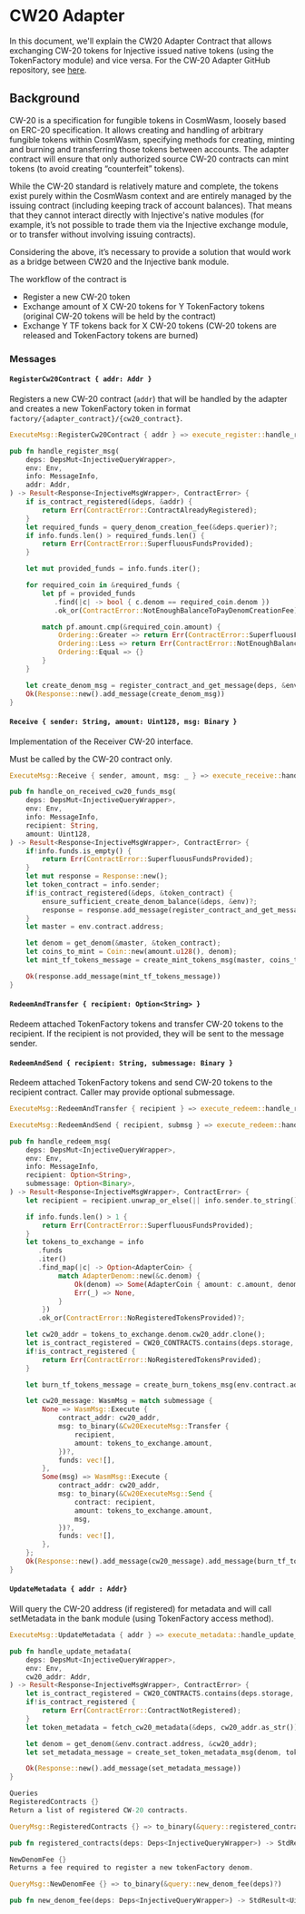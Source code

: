 # CW20 Adapter

In this document, we'll explain the CW20 Adapter Contract that allows exchanging CW-20 tokens for Injective issued native tokens (using the TokenFactory module) and vice versa. For the CW-20 Adapter GitHub repository, see [here](https://github.com/InjectiveLabs/cw20-adapter/tree/master/contracts/cw20-adapter).

## Background

CW-20 is a specification for fungible tokens in CosmWasm, loosely based on ERC-20 specification. It allows creating and handling of arbitrary fungible tokens within CosmWasm, specifying methods for creating, minting and burning and transferring those tokens between accounts. The adapter contract will ensure that only authorized source CW-20 contracts can mint tokens (to avoid creating “counterfeit” tokens).

While the CW-20 standard is relatively mature and complete, the tokens exist purely within the CosmWasm context and are entirely managed by the issuing contract (including keeping track of account balances). That means that they cannot interact directly with Injective's native modules (for example, it’s not possible to trade them via the Injective exchange module, or to transfer without involving issuing contracts).

Considering the above, it’s necessary to provide a solution that would work as a bridge between CW20 and the Injective bank module.

The workflow of the contract is

* Register a new CW-20 token
* Exchange amount of X CW-20 tokens for Y TokenFactory tokens (original CW-20 tokens will be held by the contract)
* Exchange Y TF tokens back for X CW-20 tokens (CW-20 tokens are released and TokenFactory tokens are burned)

### Messages

#### `RegisterCw20Contract { addr: Addr }`

Registers a new CW-20 contract (`addr`) that will be handled by the adapter and creates a new TokenFactory token in format `factory/{adapter_contract}/{cw20_contract}`.

```rust
ExecuteMsg::RegisterCw20Contract { addr } => execute_register::handle_register_msg(deps, env, info, addr)

pub fn handle_register_msg(
    deps: DepsMut<InjectiveQueryWrapper>,
    env: Env,
    info: MessageInfo,
    addr: Addr,
) -> Result<Response<InjectiveMsgWrapper>, ContractError> {
    if is_contract_registered(&deps, &addr) {
        return Err(ContractError::ContractAlreadyRegistered);
    }
    let required_funds = query_denom_creation_fee(&deps.querier)?;
    if info.funds.len() > required_funds.len() {
        return Err(ContractError::SuperfluousFundsProvided);
    }

    let mut provided_funds = info.funds.iter();

    for required_coin in &required_funds {
        let pf = provided_funds
           .find(|c| -> bool { c.denom == required_coin.denom })
           .ok_or(ContractError::NotEnoughBalanceToPayDenomCreationFee)?;

        match pf.amount.cmp(&required_coin.amount) {
            Ordering::Greater => return Err(ContractError::SuperfluousFundsProvided),
            Ordering::Less => return Err(ContractError::NotEnoughBalanceToPayDenomCreationFee),
            Ordering::Equal => {}
        }
    }

    let create_denom_msg = register_contract_and_get_message(deps, &env, &addr)?;
    Ok(Response::new().add_message(create_denom_msg))
}
```

#### `Receive { sender: String, amount: Uint128, msg: Binary }`

Implementation of the Receiver CW-20 interface.

<Callout icon="danger" color="#07C1FF" iconType="regular">
Must be called by the CW-20 contract only.
</Callout>

```rust
ExecuteMsg::Receive { sender, amount, msg: _ } => execute_receive::handle_on_received_cw20_funds_msg(deps, env, info, sender, amount)

pub fn handle_on_received_cw20_funds_msg(
    deps: DepsMut<InjectiveQueryWrapper>,
    env: Env,
    info: MessageInfo,
    recipient: String,
    amount: Uint128,
) -> Result<Response<InjectiveMsgWrapper>, ContractError> {
    if!info.funds.is_empty() {
        return Err(ContractError::SuperfluousFundsProvided);
    }
    let mut response = Response::new();
    let token_contract = info.sender;
    if!is_contract_registered(&deps, &token_contract) {
        ensure_sufficient_create_denom_balance(&deps, &env)?;
        response = response.add_message(register_contract_and_get_message(deps, &env, &token_contract)?);
    }
    let master = env.contract.address;

    let denom = get_denom(&master, &token_contract);
    let coins_to_mint = Coin::new(amount.u128(), denom);
    let mint_tf_tokens_message = create_mint_tokens_msg(master, coins_to_mint, recipient);

    Ok(response.add_message(mint_tf_tokens_message))
}
```

#### `RedeemAndTransfer { recipient: Option<String> }`

Redeem attached TokenFactory tokens and transfer CW-20 tokens to the recipient. If the recipient is not provided, they will be sent to the message sender.

#### `RedeemAndSend { recipient: String, submessage: Binary }`

Redeem attached TokenFactory tokens and send CW-20 tokens to the recipient contract. Caller may provide optional submessage.

```rust
ExecuteMsg::RedeemAndTransfer { recipient } => execute_redeem::handle_redeem_msg(deps, env, info, recipient, None)

ExecuteMsg::RedeemAndSend { recipient, submsg } => execute_redeem::handle_redeem_msg(deps, env, info, Some(recipient), Some(submsg))

pub fn handle_redeem_msg(
    deps: DepsMut<InjectiveQueryWrapper>,
    env: Env,
    info: MessageInfo,
    recipient: Option<String>,
    submessage: Option<Binary>,
) -> Result<Response<InjectiveMsgWrapper>, ContractError> {
    let recipient = recipient.unwrap_or_else(|| info.sender.to_string());

    if info.funds.len() > 1 {
        return Err(ContractError::SuperfluousFundsProvided);
    }
    let tokens_to_exchange = info
       .funds
       .iter()
       .find_map(|c| -> Option<AdapterCoin> {
            match AdapterDenom::new(&c.denom) {
                Ok(denom) => Some(AdapterCoin { amount: c.amount, denom }),
                Err(_) => None,
            }
        })
       .ok_or(ContractError::NoRegisteredTokensProvided)?;

    let cw20_addr = tokens_to_exchange.denom.cw20_addr.clone();
    let is_contract_registered = CW20_CONTRACTS.contains(deps.storage, &tokens_to_exchange.denom.cw20_addr);
    if!is_contract_registered {
        return Err(ContractError::NoRegisteredTokensProvided);
    }

    let burn_tf_tokens_message = create_burn_tokens_msg(env.contract.address, tokens_to_exchange.as_coin());

    let cw20_message: WasmMsg = match submessage {
        None => WasmMsg::Execute {
            contract_addr: cw20_addr,
            msg: to_binary(&Cw20ExecuteMsg::Transfer {
                recipient,
                amount: tokens_to_exchange.amount,
            })?,
            funds: vec![],
        },
        Some(msg) => WasmMsg::Execute {
            contract_addr: cw20_addr,
            msg: to_binary(&Cw20ExecuteMsg::Send {
                contract: recipient,
                amount: tokens_to_exchange.amount,
                msg,
            })?,
            funds: vec![],
        },
    };
    Ok(Response::new().add_message(cw20_message).add_message(burn_tf_tokens_message))
}
```

#### `UpdateMetadata { addr : Addr}`

Will query the CW-20 address (if registered) for metadata and will call setMetadata in the bank module (using TokenFactory access method).

```rust
ExecuteMsg::UpdateMetadata { addr } => execute_metadata::handle_update_metadata(deps, env, addr)

pub fn handle_update_metadata(
    deps: DepsMut<InjectiveQueryWrapper>,
    env: Env,
    cw20_addr: Addr,
) -> Result<Response<InjectiveMsgWrapper>, ContractError> {
    let is_contract_registered = CW20_CONTRACTS.contains(deps.storage, cw20_addr.as_str());
    if!is_contract_registered {
        return Err(ContractError::ContractNotRegistered);
    }
    let token_metadata = fetch_cw20_metadata(&deps, cw20_addr.as_str())?;

    let denom = get_denom(&env.contract.address, &cw20_addr);
    let set_metadata_message = create_set_token_metadata_msg(denom, token_metadata.name, token_metadata.symbol, token_metadata.decimals);

    Ok(Response::new().add_message(set_metadata_message))
}

Queries
RegisteredContracts {}
Return a list of registered CW-20 contracts.

QueryMsg::RegisteredContracts {} => to_binary(&query::registered_contracts(deps)?)

pub fn registered_contracts(deps: Deps<InjectiveQueryWrapper>) -> StdResult<Vec<Addr>> {}

NewDenomFee {}
Returns a fee required to register a new tokenFactory denom.

QueryMsg::NewDenomFee {} => to_binary(&query::new_denom_fee(deps)?)

pub fn new_denom_fee(deps: Deps<InjectiveQueryWrapper>) -> StdResult<Uint128> {}
```

